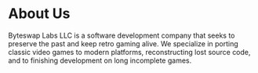# About Us

Byteswap Labs LLC is a software development company that seeks to preserve the past and keep retro gaming alive. We specialize in porting classic video games to modern platforms, reconstructing lost source code, and to finishing development on long incomplete games.
